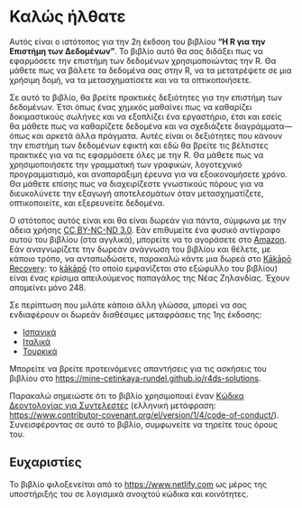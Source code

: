 # Καλώς ήλθατε {.unnumbered}

Αυτός είναι ο ιστότοπος για την 2η έκδσοη του βιβλίου **"Η R για την Επιστήμη των Δεδομένων"**.
Το βιβλίο αυτό θα σας διδάξει πως να εφαρμόσετε την επιστήμη των δεδομένων χρησιμοποιώντας την R.
Θα μάθετε πως να βάλετε τα δεδομένα σας στην R, να τα μετατρέψετε σε μια χρήσιμη δομή, να τα μετασχηματίσετε και να τα οπτικοποιήσετε.

Σε αυτό το βιβλίο, θα βρείτε πρακτικές δεξιότητες για την επιστήμη των δεδομένων.
Έτσι όπως ένας χημικός μαθαίνει πως να καθαρίζει δοκιμαστικούς σωλήνες και να εξοπλίζει ένα εργαστήριο, έτσι και εσείς θα μάθετε πως να καθαρίζετε δεδομένα και να σχεδιάζετε διαγράμματα---όπως και αρκετά άλλα πράγματα.
Αυτές είναι οι δεξιότητες που κάνουν την επιστήμη των δεδομένων εφικτή και εδώ θα βρείτε τις βέλτιστες πρακτικές για να τις εφαρμόσετε όλες με την R.
Θα μάθετε πως να χρησιμοποιήσετε την γραμματική των γραφικών, λογοτεχνικό προγραμματισμό, και αναπαράξιμη έρευνα για να εξοικονομήσετε χρόνο.
Θα μάθετε επίσης πως να διαχειρίζεστε γνωστικούς πόρους για να διευκολύνετε την εξαγωγή αποτελεσμάτων όταν μετασχηματίζετε, οπτικοποιείτε, και εξερευνείτε δεδομένα.

Ο ιστότοπος αυτός είναι και θα είναι δωρεάν για πάντα, σύμφωνα με την άδεια χρήσης [CC BY-NC-ND 3.0](https://creativecommons.org/licenses/by-nc-nd/3.0/us/).
Εάν επιθυμείτε ένα φυσικό αντίγραφο αυτού του βιβλίου (στα αγγλικά), μπορείτε να το αγοράσετε στο [Amazon](https://www.amazon.com/dp/1492097403?&tag=hadlwick-20).
Εάν αναγνωρίζετε την δωρεάν ανάγνωση του βιβλίου και θέλετε, με κάποιο τρόπο, να ανταπωδώσετε, παρακαλώ κάντε μια δωρεά στο [Kākāpō Recovery](https://www.doc.govt.nz/kakapo-donate): το [kākāpō](https://www.youtube.com/watch?v=9T1vfsHYiKY) (το οποίο εμφανίζεται στο εξώφυλλο του βιβλίου) είναι ένας κρίσιμα απειλούμενος παπαγάλος της Νέας Ζηλανδίας.
Έχουν απομείνει μόνο 248.

Σε περίπτωση που μιλάτε κάποια άλλη γλώσσα, μπορεί να σας ενδιαφέρουν οι δωρεάν διαθέσιμες μεταφράσεις της 1ης έκδοσης:

-   [Ισπανικά](http://es.r4ds.hadley.nz)
-   [Ιταλικά](https://it.r4ds.hadley.nz)
-   [Τουρκικά](https://tr.r4ds.hadley.nz)

Μπορείτε να βρείτε προτεινόμενες απαντήσεις για τις ασκήσεις του βιβλίου στο <https://mine-cetinkaya-rundel.github.io/r4ds-solutions>.

Παρακαλώ σημειώστε ότι το βιβλίο χρησιμοποιεί έναν [Κώδικα Δεοντολογίας για Συντελεστές](https://contributor-covenant.org/version/2/0/CODE_OF_CONDUCT.html) (ελληνική μετάφραση: <https://www.contributor-covenant.org/el/version/1/4/code-of-conduct/>).
Συνεισφέροντας σε αυτό το βιβλίο, συμφωνείτε να τηρείτε τους όρους του.

## Ευχαριστίες {.unnumbered}

Το βιβλίο φιλοξενείται από το <https://www.netlify.com> ως μέρος της υποστήριξής του σε λογισμικά ανοιχτού κώδικα και κοινότητες.
